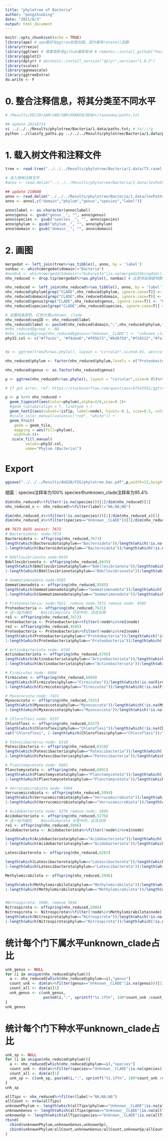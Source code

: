 ```yaml
---
title: "phylotree of Bacteria"
author: "pengzhuobing"
date: "2021/6/3"
output: html_document
---
```


```r
knitr::opts_chunk$set(echo = TRUE)
library(ape) # ape最好在ggtree前面加载，因为都有rotate()函数
library(treeio)
library(ggtree) # 需要更新至github最新版本 # remotes::install_github("YuLab-SMU/ggtree")
library(ggplot2)
library(dplyr) # devtools::install_version("dplyr",version="1.0.5")
library(scales)
library(ggnewscale)
library(ggtreeExtra)
do.write <- F
```

# 0. 整合注释信息，将其分类至不同水平
```bash
# /Results/DEC20/SAM/SAM/SBR/KRAKEN/BEAD+/taxonomy/paths.txt 

## update 20210714
vi ../../../Results/phylotree/Bacteria/1.data/paths.txt; # %s/;//g
python ../classfy_paths.py ../../../Results/phylotree/Bacteria/1.data/paths.txt bac > ../../../Results/phylotree/Bacteria/1.data/levPaths.0.3.txt
```


# 1. 载入树文件和注释文件
```r
tree <- read.tree("../../../Results/phylotree/Bacteria/1.data/T3.raxml.bestTreeCollapsed")

# 读入物种注释文件
#anno <- read.delim("../../../Results/phylotree/Bacteria/1.data/levPaths.0.1.txt", sep = "\t", comment.char = "", header = T)

## update 210608
anno <- read.delim("../../../Results/phylotree/Bacteria/1.data/levPaths.0.3.txt", sep = "\t", comment.char = "", header = T)
anno <- anno[,c("domain","phylum","genus","species","label")]

anno$label <- as.character(anno$label)
anno$genus <- gsub("genus__", "", anno$genus)
anno$species <- gsub("species__", "", anno$species)
anno$phylum <- gsub("phylum__", "", anno$phylum)
anno$domain <- gsub("domain__", "", anno$domain)
```


# 2. 画图
```r
mergedat <- left_join(tree%>%as_tibble(), anno, by = 'label')
nonbac <- which(mergedat$domain!="Bacteria")
#nonEuk <- which(mergedat$domain!="Eukaryota"|is.na(mergedat$kingdom)|is.na(mergedat$phylum)|is.na(mergedat$genus)) # 有许多分支注释信息为NA，这里可以考虑将NA去掉
nhx_reduced <- drop.tip(mergedat%>%as.phylo(), nonbac) # 这里保留细菌物数据

nhx_reduced <- left_join(nhx_reduced%>%as_tibble(), anno, by = 'label')
nhx_reduced$phylum[grep("CLADE",nhx_reduced$phylum, ignore.case=T)] <- "Unknown__CLADE"
nhx_reduced$domain[grep("CLADE",nhx_reduced$domain, ignore.case=T)] <- "Unknown__CLADE"
nhx_reduced$genus[grep("CLADE",nhx_reduced$genus, ignore.case=T)] <- "Unknown__CLADE"
nhx_reduced$species[grep("CLADE",nhx_reduced$species, ignore.case=T)] <- "Unknown__CLADE"
```


```r

# 设置枝条颜色，红色代表unknown__clade
nhx_reduced$seqID <- nhx_reduced$label
nhx_reduced$label <- paste0(nhx_reduced$domain,";",nhx_reduced$phylum,";",nhx_reduced$genus)
#nhx_reduced$group <- NA
#nhx_reduced$group[nhx_reduced$genus=="Unknown__CLADE"] <- "unknown_clade"
phy32.col <- c("#f7acbc", "#f8aba6","#f05b72","#bd6758","#f26522","#7a1723","#987165","#853f04","#c7a252","#e0861a","#ffd400","#fab27b","#f47920","#bed742","#7fb80e","#5c7a29","#7f7522","#1d953f","#77ac98","#007d65","#50b7c1","#00a6ac","#008792","#c77eb5","#009ad6","#1b315e","#8552a1","#411445","red","#6c4c49","#563624","#6950a1","white")


#p <- ggtree(tree2%>%as.phylo(), layout = "circular",size=0.01, aes(color=group))%>% ggtree::rotate(3476)%>% ggtree::rotate(3724)%>%ggtree::rotate(3725)%>%ggtree::rotate(4117)+geom_text2(aes(subset=!isTip, label=node), hjust=-0.3, size=0.5, color="black") + scale_color_manual(values=c("black", "red"))

nhx_reduced$phylum <- factor(nhx_reduced$phylum,levels = c("Proteobacteria","Bacteroidota","Actinobacteriota", "Acidobacteriota", "Chloroflexi","Planctomycetota","Firmicutes","Myxococcota","Verrucomicrobiota", "Gemmatimonadota","Bdellovibrionota","Methylomirabilota","Nitrospirota","Desulfobacterota","Latescibacterota","Elusimicrobiota","Patescibacteria","Dependentiae","RCP2-54","NB1-j","Armatimonadota","MBNT15","Sumerlaeota","Entotheonellaeota","Cyanobacteria","WS2","WPS-2","Abditibacteriota","Dadabacteria","Fibrobacterota","Spirochaetota","Unknown__CLADE","NA"))

nhx_reduced$genus <- as.factor(nhx_reduced$genus)

p <- ggtree(nhx_reduced%>%as.phylo(), layout = "circular",size=0.05)%>% ggtree::rotate(7659)%>% ggtree::rotate(9495)%>%ggtree::rotate(6603)%>%ggtree::rotate(7660)#%>%ggtree::rotate(3589)%>%ggtree::rotate(3590)

# If got error, ref: https://stackoverflow.com/questions/67542581/ggtree-2-4-2-error-error-in-datamasknew-data-caller-env-argument-caller

p <- p %<+% nhx_reduced + 
  geom_tippoint(aes(color=phylum),alpha=2/6,size=0.1)+ 
  #geom_tiplab2(align = T, linetype = )
  geom_text2(aes(subset=!isTip, label=node), hjust=-0.3, size=0.5, color="black") +
  #scale_color_manual(values=c("red", "white")) + 
  geom_fruit(
    geom = geom_tile, 
    mapping = aes(fill=phylum),
    width=0.4)+
   scale_fill_manual(
         values=phy32.col,
         name="Phylum (Bacteria)")

```

# Export
```r
ggsave("../../../Results/AUG20/FIG/phylotree.bac.pdf",p,width=12,height=6)
```

细菌：species注释率为100%
      species中unknown_clade注释率为95.4%

```r
dim(nhx_reduced%>%filter(!is.na(species)))[1]/dim(nhx_reduced)[1]
nhx_reduced_x <- nhx_reduced%>%filter(label!="NA;NA;NA")

dim(nhx_reduced_x%>%filter(!is.na(species)))[1]/dim(nhx_reduced_x)[1]
dim(nhx_reduced_x%>%filter(species=="Unknown__CLADE"))[1]/dim(nhx_reduced_x)[1]
```


```r
## 7673 8435 ancest: 7672 
# Bacteroidota: node:7673
Bacteroidota <- offspring(nhx_reduced,7673)
length(which(Bacteroidota$phylum=="Bacteroidota"))/length(which(!is.na(Bacteroidota$phylum)&Bacteroidota$phylum!="Unknown__CLADE"))
1-length(which(Bacteroidota$phylum=="Bacteroidota"))/length(which(!is.na(Bacteroidota$phylum)))
```


```r
# Bdellovibrionota node:8435
Bdellovibrionota <- offspring(nhx_reduced,8435)
length(which(Bdellovibrionota$phylum=="Bdellovibrionota"))/length(which(!is.na(Bdellovibrionota$phylum)&Bdellovibrionota$phylum!="Unknown__CLADE"))
1-length(which(Bdellovibrionota$phylum=="Bdellovibrionota"))/length(which(!is.na(Bdellovibrionota$phylum)))
```


```r
# Gemmatimonadota node:9585
Gemmatimonadota <- offspring(nhx_reduced,9585)
length(which(Gemmatimonadota$phylum=="Gemmatimonadota"))/length(which(!is.na(Gemmatimonadota$phylum)&Gemmatimonadota$phylum!="Unknown__CLADE"))
1-length(which(Gemmatimonadota$phylum=="Gemmatimonadota"))/length(which(!is.na(Gemmatimonadota$phylum)))
```

```r
# Proteobacteria: node:7621  remove node:7672 remove node: 9585
Proteobacteria <- offspring(nhx_reduced,7621)
# 这一段为插在	Basidiomycota 分支中的，应该去除
re1 <- offspring(nhx_reduced,7672)
Proteobacteria <- Proteobacteria%>%filter(!node%in%re1$node)
re2 <- offspring(nhx_reduced,9585)
Proteobacteria <- Proteobacteria%>%filter(!node%in%re2$node)
length(which(Proteobacteria$phylum=="Proteobacteria"))/length(which(!is.na(Proteobacteria$phylum)&Proteobacteria$phylum!="Unknown__CLADE"))
1-length(which(Proteobacteria$phylum=="Proteobacteria"))/length(which(!is.na(Proteobacteria$phylum)))
```

```r
# Actinobacteriota node: 6745
Actinobacteriota <- offspring(nhx_reduced,6745)
length(which(Actinobacteriota$phylum=="Actinobacteriota"))/length(which(!is.na(Actinobacteriota$phylum)&Actinobacteriota$phylum!="Unknown__CLADE"))
1-length(which(Actinobacteriota$phylum=="Actinobacteriota"))/length(which(!is.na(Actinobacteriota$phylum)))
```

```r
# Firmicutes node: 6604
Firmicutes <- offspring(nhx_reduced,6604)
length(which(Firmicutes$phylum=="Firmicutes"))/length(which(!is.na(Firmicutes$phylum)&Firmicutes$phylum!="Unknown__CLADE"))
1-length(which(Firmicutes$phylum=="Firmicutes"))/length(which(!is.na(Firmicutes$phylum)))
```

```r
# Myxococcota node: 7431
Myxococcota <- offspring(nhx_reduced,7431)
length(which(Myxococcota$phylum=="Myxococcota"))/length(which(!is.na(Myxococcota$phylum)&Myxococcota$phylum!="Unknown__CLADE"))
1-length(which(Myxococcota$phylum=="Myxococcota"))/length(which(!is.na(Myxococcota$phylum)))
```

```r
# Chloroflexi node: 6337
Chloroflexi <- offspring(nhx_reduced,6337)
length(which(Chloroflexi$phylum=="Chloroflexi"))/length(which(!is.na(Chloroflexi$phylum)&Chloroflexi$phylum!="Unknown__CLADE"))
cat("Chloroflexi", 1-length(which(Chloroflexi$phylum=="Chloroflexi"))/length(which(!is.na(Chloroflexi$phylum))))
```

```r
# Patescibacteria node: 6318
Patescibacteria <- offspring(nhx_reduced,6318)
length(which(Patescibacteria$phylum=="Patescibacteria"))/length(which(!is.na(Patescibacteria$phylum)&Patescibacteria$phylum!="Unknown__CLADE"))
1-length(which(Patescibacteria$phylum=="Patescibacteria"))/length(which(!is.na(Patescibacteria$phylum)))
```

```r
# Planctomycetota node: 6091
Planctomycetota <- offspring(nhx_reduced,6091)
length(which(Planctomycetota$phylum=="Planctomycetota"))/length(which(!is.na(Planctomycetota$phylum)&Planctomycetota$phylum!="Unknown__CLADE"))
1-length(which(Planctomycetota$phylum=="Planctomycetota"))/length(which(!is.na(Planctomycetota$phylum)))
```

```r
# Verrucomicrobiota node: 5994
Verrucomicrobiota <- offspring(nhx_reduced,5994)
length(which(Verrucomicrobiota$phylum=="Verrucomicrobiota"))/length(which(!is.na(Verrucomicrobiota$phylum)&Verrucomicrobiota$phylum!="Unknown__CLADE"))
1-length(which(Verrucomicrobiota$phylum=="Verrucomicrobiota"))/length(which(!is.na(Verrucomicrobiota$phylum)))
```

```r
# Acidobacteriota node: 5276 remove node: 5866
Acidobacteriota <- offspring(nhx_reduced,5276)
# 这一段为插在	Basidiomycota 分支中的，应该去除
re1 <- offspring(nhx_reduced,5866)
Acidobacteriota <- Acidobacteriota%>%filter(!node%in%re1$node)

length(which(Acidobacteriota$phylum=="Acidobacteriota"))/length(which(!is.na(Acidobacteriota$phylum)&Acidobacteriota$phylum!="Unknown__CLADE"))
1-length(which(Acidobacteriota$phylum=="Acidobacteriota"))/length(which(!is.na(Acidobacteriota$phylum)))
```
```r
Latescibacterota <- offspring(nhx_reduced,6282)

length(which(Latescibacterota$phylum=="Latescibacterota"))/length(which(!is.na(Latescibacterota$phylum)&Latescibacterota$phylum!="Unknown__CLADE"))
1-length(which(Latescibacterota$phylum=="Latescibacterota"))/length(which(!is.na(Latescibacterota$phylum)))
```


```r
Methylomirabilota <- offspring(nhx_reduced,5946)

length(which(Methylomirabilota$phylum=="Methylomirabilota"))/length(which(!is.na(Methylomirabilota$phylum)&Methylomirabilota$phylum!="Unknown__CLADE"))
1-length(which(Methylomirabilota$phylum=="Methylomirabilota"))/length(which(!is.na(Methylomirabilota$phylum)))


#Nitrospirota: 5906, remove 5946
Nitrospirota <- offspring(nhx_reduced,5906)
Nitrospirota <- Nitrospirota%>%filter(!node%in%Methylomirabilota$node)
length(which(Nitrospirota$phylum=="Nitrospirota"))/length(which(!is.na(Nitrospirota$phylum)&Nitrospirota$phylum!="Unknown__CLADE"))
1-length(which(Nitrospirota$phylum=="Nitrospirota"))/length(which(!is.na(Nitrospirota$phylum)))
```


# 统计每个门下属水平unknown_clade占比
```r
unk_genus <- NULL
for (i in unique(nhx_reduced$phylum)){
  a <- nhx_reduced[which(nhx_reduced$phylum==i),"genus"]
  count_unk <- dim(a%>%filter(genus=="Unknown__CLADE"|is.na(genus)))[1]
  count_all <- dim(a)[1]
  unk_genus <- c(unk_genus,
                 paste0(i,":", sprintf("%1.1f%%", 100*count_unk /count_all),"(", count_unk,"/",count_all,")"))
}
unk_genus
```


# 统计每个门下种水平unknown_clade占比
```r
unk_sp <- NULL
for (i in unique(nhx_reduced$phylum)){
  a <- nhx_reduced[which(nhx_reduced$phylum==i),"species"]
  count_unk <- dim(a%>%filter(species=="Unknown__CLADE"|is.na(species)))[1]
  count_all <- dim(a)[1]
  unk_sp <- c(unk_sp, paste0(i,":", sprintf("%1.1f%%", 100*count_unk /count_all),"(", count_unk,"/",count_all,")"))
}
unk_sp
```

```r
allTips <- nhx_reduced%>%filter(label!="NA;NA;NA")
allCount <- nrow(allTips)
unknownPhylum <- length(which(allTips$phylum=="Unknown__CLADE"|is.na(allTips$phylum)))
unknownGenus <- length(which(allTips$genus=="Unknown__CLADE"|is.na(allTips$genus)))
unknownSp <- length(which(allTips$species=="Unknown__CLADE"|is.na(allTips$species)))
rbind(
  cbind(unknownPhylum,unknownGenus,unknownSp),
  cbind(unknownPhylum/allCount,unknownGenus/allCount,unknownSp/allCount)
)
```

